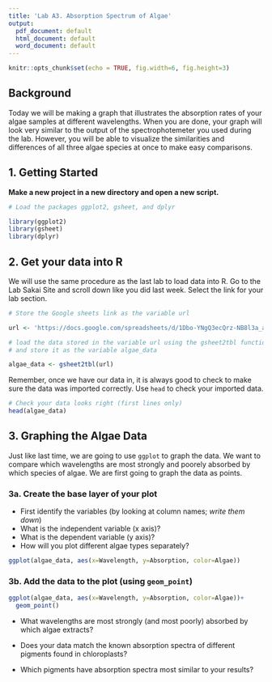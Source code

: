 ```yaml
---
title: 'Lab A3. Absorption Spectrum of Algae'
output:
  pdf_document: default
  html_document: default
  word_document: default
---
```


```r
knitr::opts_chunk$set(echo = TRUE, fig.width=6, fig.height=3)
```

## Background

Today we will be making a graph that illustrates the absorption rates of your algae samples at different wavelengths. When you are done, your graph will look very similar to the output of the spectrophotemeter you used during the lab. However, you will be able to visualize the similarities and differences of all three algae species at once to make easy comparisons. 

## 1. Getting Started

**Make a new project in a new directory and open a new script.**

```r
# Load the packages ggplot2, gsheet, and dplyr
```

```r
library(ggplot2)
library(gsheet)
library(dplyr)
```

## 2. Get your data into R

We will use the same procedure as the last lab to load data into R. Go to the Lab Sakai Site and scroll down like you did last week. Select the link for your lab section.

```r
# Store the Google sheets link as the variable url
```

```r
url <- 'https://docs.google.com/spreadsheets/d/1Dbo-YNgQ3ecQrz-NB8l3a_a-J2Y6laJKY7AyROF2bvc'
```

```r
# load the data stored in the variable url using the gsheet2tbl function
# and store it as the variable algae_data
```

```r
algae_data <- gsheet2tbl(url)
```

Remember, once we have our data in, it is always good to check to make sure the data was imported correctly. Use `head` to check your imported data. 
```r
# Check your data looks right (first lines only)
head(algae_data)
```

## 3. Graphing the Algae Data

Just like last time, we are going to use `ggplot` to graph the data. We want to compare which wavelengths are most strongly and poorely absorbed by which species of algae. We are first going to graph the data as points. 

### 3a. Create the base layer of your plot

* First identify the variables (by looking at column names; _write them down_)
* What is the independent variable (x axis)?
* What is the dependent variable (y axis)?
* How will you plot different algae types separately?

```r
ggplot(algae_data, aes(x=Wavelength, y=Absorption, color=Algae))
```

### 3b. Add the data to the plot (using `geom_point`)
```r
ggplot(algae_data, aes(x=Wavelength, y=Absorption, color=Algae))+
  geom_point()
```

* What wavelengths are most strongly (and most poorly) absorbed by which algae extracts?

* Does your data match the known absorption spectra of different pigments found in chloroplasts?

* Which pigments have absorption spectra most similar to your results? 


